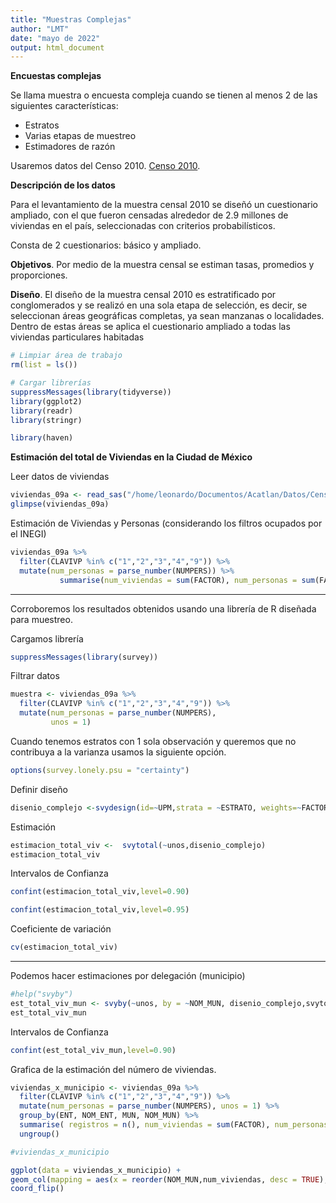 ```yaml
---
title: "Muestras Complejas"
author: "LMT"
date: "mayo de 2022"
output: html_document
---
```



**Encuestas complejas**

Se llama muestra o encuesta compleja cuando se tienen al menos 2 de las siguientes características:

- Estratos
- Varias etapas de muestreo
- Estimadores de razón


Usaremos datos del Censo 2010. [Censo 2010](https://www.inegi.org.mx/programas/ccpv/2010/#Microdatos).


**Descripción de los datos**

Para el levantamiento de la muestra censal 2010 se diseñó un cuestionario ampliado, con el que fueron censadas alrededor de 2.9 millones de viviendas en el país, seleccionadas con criterios probabilísticos.

Consta de 2 cuestionarios: básico y ampliado. 

**Objetivos**. Por medio de la muestra censal se estiman tasas, promedios y proporciones.

**Diseño**. El diseño de la muestra censal 2010 es estratificado por conglomerados y se realizó en una sola etapa de selección, es decir, se seleccionan áreas geográficas completas, ya sean manzanas o localidades. Dentro de estas áreas se aplica el cuestionario ampliado a todas las viviendas particulares habitadas


```r
# Limpiar área de trabajo
rm(list = ls())
```


```r
# Cargar librerías
suppressMessages(library(tidyverse))
library(ggplot2)
library(readr)
library(stringr)

library(haven)
```




**Estimación del total de Viviendas en la Ciudad de México**

Leer datos de viviendas
```r
viviendas_09a <- read_sas("/home/leonardo/Documentos/Acatlan/Datos/Censo_2010/MC2010_09_sas/viviendas_09_a.sas7bdat", NULL)
glimpse(viviendas_09a)
```


Estimación de Viviendas y Personas (considerando los filtros ocupados por el INEGI)

```r
viviendas_09a %>% 
  filter(CLAVIVP %in% c("1","2","3","4","9")) %>% 
  mutate(num_personas = parse_number(NUMPERS)) %>% 
           summarise(num_viviendas = sum(FACTOR), num_personas = sum(FACTOR*num_personas))
```



---

Corroboremos los resultados obtenidos usando una librería de R diseñada para muestreo.

Cargamos librería
```r
suppressMessages(library(survey))
```

Filtrar datos

```r
muestra <- viviendas_09a %>% 
  filter(CLAVIVP %in% c("1","2","3","4","9")) %>% 
  mutate(num_personas = parse_number(NUMPERS),
         unos = 1) 
```

Cuando tenemos estratos con 1 sola observación y queremos que no contribuya a la varianza usamos la siguiente opción.

```r
options(survey.lonely.psu = "certainty")
```

Definir diseño 
```r
disenio_complejo <-svydesign(id=~UPM,strata = ~ESTRATO, weights=~FACTOR,data=muestra, nest=TRUE)

```

Estimación
```r
estimacion_total_viv <-  svytotal(~unos,disenio_complejo)
estimacion_total_viv
```


Intervalos de Confianza
```r
confint(estimacion_total_viv,level=0.90)
```


```r
confint(estimacion_total_viv,level=0.95)
```

Coeficiente de variación
```r
cv(estimacion_total_viv)
```


---

Podemos hacer estimaciones por delegación (municipio)

```r
#help("svyby")
est_total_viv_mun <- svyby(~unos, by = ~NOM_MUN, disenio_complejo,svytotal)
est_total_viv_mun
```



Intervalos de Confianza
```r
confint(est_total_viv_mun,level=0.90)
```


Grafica de la estimación del número de viviendas.

```r
viviendas_x_municipio <- viviendas_09a %>% 
  filter(CLAVIVP %in% c("1","2","3","4","9")) %>% 
  mutate(num_personas = parse_number(NUMPERS), unos = 1) %>% 
  group_by(ENT, NOM_ENT, MUN, NOM_MUN) %>%  
  summarise( registros = n(), num_viviendas = sum(FACTOR), num_personas = sum(FACTOR*num_personas)) %>% 
  ungroup()

#viviendas_x_municipio
```


```r
ggplot(data = viviendas_x_municipio) +
geom_col(mapping = aes(x = reorder(NOM_MUN,num_viviendas, desc = TRUE), y = num_viviendas)) +
coord_flip()
```

